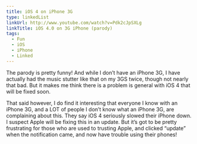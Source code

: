 ```yaml
---
title: iOS 4 on iPhone 3G
type: linkedList
linkUrl: http://www.youtube.com/watch?v=Pdk2cJpSXLg
linkTitle: iOS 4.0 on 3G iPhone (parody)
tags:
  - Fun
  - iOS
  - iPhone
  - Linked
---
```


The parody is pretty funny! And while I don’t have an iPhone 3G, I have actually had the music stutter like that on my 3GS twice, though not nearly that bad. But it makes me think there is a problem is general with iOS 4 that will be fixed soon.

That said however, I do find it interesting that everyone I know with an iPhone 3G, and a LOT of people I don’t know what an iPhone 3G, are complaining about this. They say iOS 4 seriously slowed their iPhone down. I suspect Apple will be fixing this in an update. But it’s got to be pretty frustrating for those who are used to trusting Apple, and clicked “update” when the notification came, and now have trouble using their phones!
